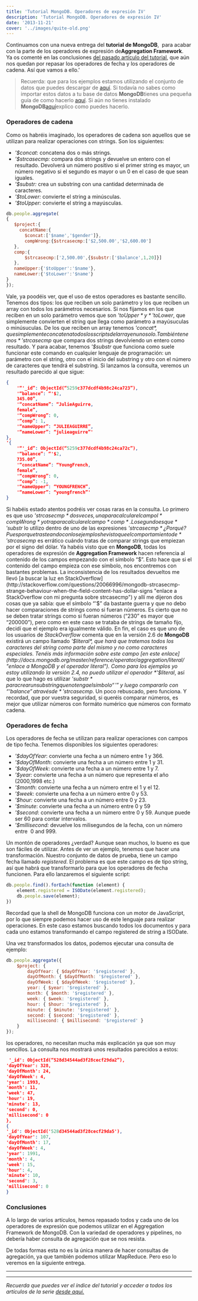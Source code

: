 ```yaml
---
title: 'Tutorial MongoDB. Operadores de expresión IV'
description: 'Tutorial MongoDB. Operadores de expresión IV'
date: '2013-11-21'
cover: '../images/quite-old.png'
---
```


Continuamos con una nueva entrega del **tutorial de MongoDB**,  para
acabar con la parte de los operadores de expresión de**Aggregation
Framework**.  Ya os comenté en las conclusiones [del pasado artículo del
tutorial](https://www.charlascylon.com/post/66954001864/tutorial-mongodb-operadores-expresion-iii "enlace a aggregation framework operadores III"),
que aún nos quedan por repasar los operadores de fecha y los operadores
de cadena. Así que vamos a ello.'

> Recuerda: que para los ejemplos estamos utilizando el conjunto de
> datos que puedes descargar de
> [aquí](https://skydrive.live.com/download?resid=1F8D7C58B1FC74AE%211168 "enlace a conjunto de datos de los ejemplos").
> Si todavía no sabes como importar estos datos a tu base de datos
> **MongoDB**tienes una pequeña guía de como hacerlo
> [aquí](https://www.charlascylon.com/post/61794340001/tutorial-mongodb-operaciones-de-consulta "enlace a entrada donde se explica el comando mongoimport").
> Si aún no tienes instalado
> **MongoDB**[aquí](https://www.charlascylon.com/post/61794337102/tutorial-mongodb-instalacion-y-configuracion "enlace a entrada de instalación de MongoDB")explico
> como puedes hacerlo.

### Operadores de cadena

Como os habréis imaginado, los operadores de cadena son aquellos que se
utilizan para realizar operaciones con strings. Son los siguientes:

-   *'$concat*: concatena dos o más strings.
-   *'$strcasecmp:* compara dos strings y devuelve un entero con el  resultado. Devolverá un número positivo si el primer string es mayor, un número negativo si el segundo es mayor o un 0 en el caso de que sean iguales.
-   *'$substr:* crea un substring con una cantidad determinada de caracteres.
-   *'$toLower:* convierte el string a minúsculas.
-   *'$toUpper:* convierte el string a mayúsculas.

```javascript
db.people.aggregate(
{
   $project:{
     concatName:{
       $concat:['$name','$gender']},
       compWrong:{$strcasecmp:['$2,500.00','$2,600.00']
   },        
   comp:{
       $strcasecmp:['2,500.00',{$substr:['$balance',1,20]}]
   }, 
   nameUpper:{'$toUpper':'$name'},
   nameLower:{'$toLower':'$name'}
}
});
```


Vale, ya poodéis ver, que el uso de estos operadores es bastante
sencillo. Tenemos dos tipos: los que reciben un solo parámetro y los que
reciben un array con todos los parámetros necesarios. Si nos fijamos en
los que reciben en un solo parámetro vemos que son *'$toUpper* y
*'$toLower*, que simplemente convierten el string que llega como
parámetro a mayúsuculas o minúsuculas. De los que reciben un array
tenemos *'$concat*, que simplemente concatena todos los scripts del
array en uno solo. También tenemos *'$strcasecmp* que compara dos
strings devolviendo un entero como resultado. Y para acabar, tenemos
*'$substr* que funciona como suele funcionar este comando en cualquier
lenguaje de programación: un parámetro con el string, otro con el inicio
del substring y otro con el número de caracteres que tendrá el
substring. Si lanzamos la consulta, veremos un resultado parecido al que
sigue:

```json
{
    '“'_id”: ObjectId(“5259c377dcdf4b98c24ca723”),
    '“balance”: “'$2,
    345.00”,
    '“concatName”: “JulieAguirre,
    female”,
    '“compWrong”: 0,
    '“comp”: 1,
    '“nameUpper”: “JULIEAGUIRRE”,
    '“nameLower”: “julieaguirre”'
},
'{
    '“'_id”: ObjectId(“5259c377dcdf4b98c24ca72c”),
    '“balance”: “'$2,
    735.00”,
    '“concatName”: “YoungFrench,
    female”,
    '“compWrong”: 0,
    '“comp”: -1,
    '“nameUpper”: “YOUNGFRENCH”,
    '“nameLower”: “youngfrench”'
}
```

Si habéis estado atentos podréis ver cosas raras en la consulta. Lo
primero es que uso *'$strcasecmp* dos veces, una para calcular el campol
*compWrong*y otra para calcular el campo *comp*. Lo segundo es que
*'$substr* lo utilizo dentro de uno de las expresiones
*'$strcasecmp* ¿Por qué? Pues porque trasteando con los ejemplos he visto
que el comportamiento de*'$strcasecmp* es errático cuándo tratas de
comparar strings que empiezan por el signo del dólar. Ya habéis visto
que en **MongoDB**, todas los operadores de expresión de **Aggregation
Framework** hacen referencia al contenido de los campos empezando con el
símbolo “$”. Esto hace que si el contenido del campo empieza con ese
símbolo, nos encontremos con bastantes problemas. La inconsistencia de
los resultados devueltos me llevó [a buscar la luz en
StackOverflow](http://stackoverflow.com/questions/20066996/mongodb-strcasecmp-strange-behaviour-when-the-field-content-has-dollar-signs "enlace a StackOverflow con mi pregunta sobre strcasecmp")
y allí me dijeron dos cosas que ya sabía: que el símbolo “'$” da
bastante guerra y que no debo hacer comparaciones de strings como si
fueran números. Es cierto que no se deben tratar strings como si fueran
números (“230” es mayor que “200000”), pero como en este caso se trataba
de strings de tamaño fijo, decidí que el ejemplo era igualmente válido.
En fin, el caso es que uno de los usuarios de *StackOverflow* comenta que
en la versión 2.6 de **MongoDB** existirá un campo llamado *'$literal*,
que hará que tratemos todos los caracteres del string como parte del
mismo y no como caracteres especiales. Tenéis más información sobre este
campo [en este
enlace](http://docs.mongodb.org/master/reference/operator/aggregation/literal/ "enlace a MongoDB y el operador literal").
Como para los ejemplos yo estoy utilizando la versión 2.4, no puedo
utilizar el operador *'$literal*, así que lo que hago es utilizar
*'$substr* para crear un substring que no tenga el símbolo “'$” y luego
compararlo con “'$balance” a través de *'$strcasecmp*. Un poco
rebuscado, pero funciona. Y recordad, que por vuestra seguridad, si
queréis comparar números, es mejor que utilizar números con formáto
numérico que números con formato cadena.

### Operadores de fecha

Los operadores de fecha se utilizan para realizar operaciones con campos
de tipo fecha. Tenemos disponibles los siguientes operadores:

-   *'$dayOfYear*: convierte una fecha a un número entre 1 y 366.
-   *'$dayOfMonth*: convierte una fecha a un número entre 1 y 31.
-   *'$dayOfWeek*: convierte una fecha a un número entre 1 y 7.
-   *'$year:* convierte una fecha a un número que representa el año (2000,1998 etc.)
-   *'$month*: convierte una fecha a un número entre el 1 y el 12.
-   *'$week*: convierte una fecha a un número entre 0 y 53.
-   *'$hour:* convierte una fecha a un número entre 0 y 23.
-   *'$minute*: convierte una fecha a un número entre 0 y 59
-   *'$second*: convierte una fecha a un número entre 0 y 59. Aunque puede ser 60 para contar intervalos.
-   *'$millisecond:* devuelve los milisegundos de la fecha, con un número entre  0 and 999.

Un montón de operadores ¿verdad? Aunque sean muchos, lo bueno es que son
fáciles de utilizar. Antes de ver un ejemplo, tenemos que hacer una
transformación. Nuestro conjunto de datos de prueba, tiene un campo
fecha llamado *registered*. El problema es que este campo es de tipo
string, así que habrá que transformarlo para que los operadores de fecha
funcionen. Para ello lanzaremos el siguiente script:

```javascript
db.people.find().forEach(function (element) {
    element.registered = ISODate(element.registered);
    db.people.save(element);
})
```

Recordad que la shell de MongoDB funciona con un motor de JavaScript,
por lo que siempre podemos hacer uso de este lenguaje para realizar
operaciones. En este caso estamos buscando todos los documentos y para
cada uno estamos transformando el campo registered de string a ISODate.

Una vez transformados los datos, podemos ejecutar una consulta de
ejemplo:

```javascript
db.people.aggregate({
    $project: {
        dayOfYear: { $dayOfYear: '$registered' },
        dayOfMonth: { $dayOfMonth: '$registered' },
        dayOfWeek: { $dayOfWeek: '$registered' },
        year: { $year: '$registered' },
        month: { $month: '$registered' },
        week: { $week: '$registered' },
        hour: { $hour: '$registered' },
        minute: { $minute: '$registered' },
        second: { $second: '$registered' },
        millisecond: { $millisecond: '$registered' }
    }
});
```

los operadores, no necesitan mucha más explicación ya que son muy
sencillos. La consulta nos mostrará unos resultados parecidos a estos:

```json
 '_id': ObjectId(“528d34544ad3f28cecf29da2”),
'dayOfYear': 328,
'dayOfMonth': 24,
'dayOfWeek': 4,
'year': 1993,
'month': 11,
'week': 47,
'hour': 19,
'minute': 13,
'second': 0,
'millisecond': 0
},
{
'_id': ObjectId('528d34544ad3f28cecf29da5'),
'dayOfYear': 107,
'dayOfMonth': 17,
'dayOfWeek': 4,
'year': 1991,
'month': 4,
'week': 15,
'hour': 4,
'minute': 10,
'second': 3,
'millisecond': 0
}
```

### Conclusiones

A lo largo de varios artículos, hemos repasado todos y cada uno de los
operadores de expresión que podemos utilizar en el Aggregation Framework
de MongoDB. Con la variedad de operadores y pipelines, no debería haber
consulta de agregación que se nos resista.

De todas formas esta no es la única manera de hacer consultas de
agregación, ya que también podemos utilizar MapReduce. Pero eso lo
veremos en la siguiente entrega.

* * * * *

* * * * *

*Recuerda que puedes ver el índice del tutorial y acceder a todos los
artículos de la serie [desde aquí.](https://charlascylon.com/tutorialmongo)*